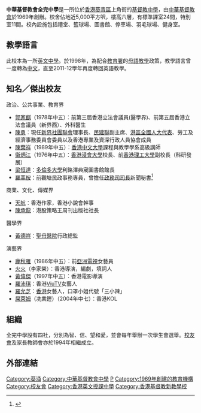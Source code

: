 {{Infobox_School 
|name           = 中華基督教會全完中學
|other_name     = CCC Chuen Yuen College
| image = [[File:CCC_Chuen_Yuen_College.JPG|280px]]
|motto          =學以明道 完似天父
|established    = 1969年
|type           = 男女校
|district       = [[葵青區|葵青區]]
|principal = 葉天祐先生
|vice_principal = 鄧樹仁先生、洪澍先生、李淑筠女士
|staff	        =61人
|students       =742人
|language       =中一至中三級全英語班、中四至中六級採用英語
|primary School	=全完二校
|religion       = [[基督教|基督教]]
|location       = [[新界|新界]][[葵涌|葵涌]]
}}
'''中華基督教會全完中學'''是一所位於[[香港|香港]][[葵青區|葵青區]]上角街的[[基督教|基督教]][[中學|中學]]，由[[中華基督教會|中華基督教會]]於1969年創辦。校舍佔地近5,000平方呎，樓高六層，有標準課室24間，特別室11間。校內設施包括禮堂、籃球場、圖書館、停車場、羽毛球場、健身室。

==教學語言==
此校本為一所[[英文中學|英文中學]]。於1998年，為配合[[教育署|教育署]]的[[母語教學|母語教學]]政策，教學語言曾一度轉為[[中文|中文]]，直至2011-12學年再度轉回英語教學。

==知名／傑出校友==
;政治、公共事業、教育界
* [[郭家麒|郭家麒]]（1978年中五）：前第三屆香港立法會議員(醫學界)、前第五屆香港立法會議員（新界西）、外科醫生
* [[陳勇_(社會工作者)|陳勇]]{{BBSHK|nocat}}{{JP|nocat}}：現任[[新界社團聯會|新界社團聯會]]理事長、[[民建聯|民建聯]]副主席、[[港區全國人大代表|港區全國人大代表]]、勞工及經濟事務委員會委員以及香港專業及資深行政人員協會成員
* [[陳葉祥|陳葉祥]]（1989年中五）：[[香港中文大學|香港中文大學]]課程與教學學系高級講師
* [[衞炳江|衞炳江]]（1976年中五）：[[香港浸會大學|香港浸會大學]]校長、前[[香港理工大學|香港理工大學]]副校長（科研發展）
* [[梁恒達|梁恒達]]：[[多倫多大學|多倫多大學]]利銘澤典宬圖書館館長
* [[羅莘桉|羅莘桉]]：前觀塘民政事務專員，曾擔任[[政務司司長|政務司司長]]新聞秘書<ref>{{cite news|title=謝凌駿任觀塘民政事務專員|url=http://www.news.gov.hk/tc/categories/admin/html/2017/07/20170710_140619.shtml|accessdate=2017-12-14|agency=香港政府新聞網|date=2017-07-10|archive-date=2017-12-14|archive-url=https://web.archive.org/web/20171214182749/http://www.news.gov.hk/tc/categories/admin/html/2017/07/20170710_140619.shtml|dead-url=no}}</ref>

;商業、文化、傳媒界
* [[天航|天航]]：香港作家，香港小說會幹事
* [[陳承龍|陳承龍]]：港股策略王周刊出版社社長

;醫學界
* [[黃德祥|黃德祥]]：[[聖母醫院_(香港)|聖母醫院]]行政總監

;演藝界
* [[龐秋雁|龐秋雁]]（1986年中五）：前[[亞洲電視|亞洲電視]]女藝員
* [[火火|火火]]（李家榮）：香港導演，編劇，填詞人
* [[黃偉傑|黃偉傑]]（1997年中五）：香港電影導演
* [[羅沛琪|羅沛琪]]：香港[[ViuTV|ViuTV]]女藝人
* [[羅允芝|羅允芝]]：[[香港|香港]]女藝人，口罩小姐代號「三小辣」
* [[屎萊姆|屎萊姆]]（冼業鏗）（2004年中七）：香港KOL

==組織==
全完中學設有四社，分別為智、信、望和愛，並會每年舉辦一次學生會選舉。[[校友會|校友會]]及家長教師會亦於1994年相繼成立。

==外部連結==
{{reflist}}

{{中華基督教會香港區會學校}}

[[Category:葵涌|Category:葵涌]]
[[Category:中華基督教會中學|Category:中華基督教會中學]]
[[Category:葵青區中學|P]]
[[Category:1969年創建的教育機構|Category:1969年創建的教育機構]]
[[Category:校友會|Category:校友會]]
[[Category:香港英文授課中學|Category:香港英文授課中學]]
[[Category:香港基督教新教學校|Category:香港基督教新教學校]]